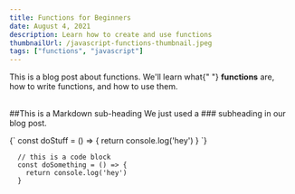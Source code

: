 ```yaml
---
title: Functions for Beginners
date: August 4, 2021
description: Learn how to create and use functions
thumbnailUrl: /javascript-functions-thumbnail.jpeg
tags: ["functions", "javascript"]
---
```


<div>
  This is a blog post about functions. We'll learn what{" "}
  <strong>functions</strong> are, <br />
  how to write functions, and how to use them.
</div>

<br />

##This is a Markdown sub-heading
We just used a ### subheading in our blog post.

<SyntaxHighlighter language="javascript">
  {` const doStuff = () => { return console.log('hey') } `}
</SyntaxHighlighter>



```
  // this is a code block
  const doSomething = () => {
    return console.log('hey')
  }
```